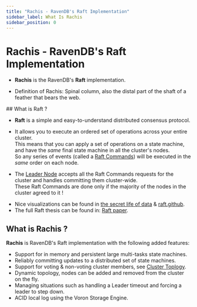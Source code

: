 ```yaml
---
title: "Rachis - RavenDB's Raft Implementation"
sidebar_label: What Is Rachis
sidebar_position: 0
---
```



# Rachis - RavenDB's Raft Implementation
<Admonition type="note" title="Note">

* **Rachis** is the RavenDB's **Raft** implementation.  

* Definition of Rachis: Spinal column, also the distal part of the shaft of a feather that bears the web.  
</Admonition>
## What is Raft ?

* **Raft** is a simple and easy-to-understand distributed consensus protocol.  

* It allows you to execute an ordered set of operations across your entire cluster.  
  This means that you can apply a set of operations on a state machine, and have the _same_ final state machine in all the cluster's nodes.  
  So any series of events (called a [Raft Commands](../../../server/clustering/rachis/consensus-operations#implementation-details)) will be executed in the _same_ order on each node.  

* The [Leader Node](../../../server/clustering/rachis/cluster-topology#leader) accepts all the Raft Commands requests for the cluster and handles committing them cluster-wide.  
  These Raft Commands are done only if the majority of the nodes in the cluster agreed to it !  

<Admonition type="info" title="Learn More about Raft" id="learn-more-about-raft" href="#learn-more-about-raft">

* Nice visualizations can be found in [the secret life of data](http://thesecretlivesofdata.com/raft/) & [raft.github](https://raft.github.io/).  
* The full Raft thesis can be found in: [Raft paper](http://web.stanford.edu/~ouster/cgi-bin/papers/raft-atc14).  
</Admonition>


## What is Rachis ?

**Rachis** is RavenDB's Raft implementation with the following added features:  

* Support for in memory and persistent large multi-tasks state machines.  
* Reliably committing updates to a distributed set of state machines.  
* Support for voting & non-voting cluster members, see [Cluster Toplogy](../../../server/clustering/rachis/cluster-topology).   
* Dynamic topology, nodes can be added and removed from the cluster on the fly.  
* Managing situations such as handling a Leader timeout and forcing a leader to step down.  
* ACID local log using the Voron Storage Engine.   

